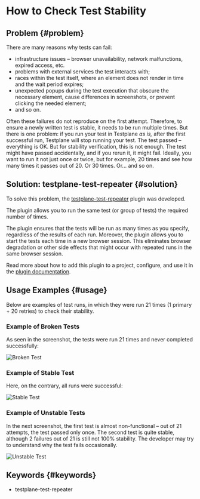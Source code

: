 # How to Check Test Stability

## Problem {#problem}

There are many reasons why tests can fail:

-   infrastructure issues – browser unavailability, network malfunctions, expired access, etc.
-   problems with external services the test interacts with;
-   races within the test itself, where an element does not render in time and the wait period expires;
-   unexpected popups during the test execution that obscure the necessary element, cause differences in screenshots, or prevent clicking the needed element;
-   and so on.

Often these failures do not reproduce on the first attempt. Therefore, to ensure a newly written test is stable, it needs to be run multiple times. But there is one problem: if you run your test in Testplane _as is,_ after the first successful run, Testplane will stop running your test. The test passed – everything is OK. But for stability verification, this is not enough. The test might have passed accidentally, and if you rerun it, it might fail. Ideally, you want to run it not just once or twice, but for example, 20 times and see how many times it passes out of 20. Or 30 times. Or... and so on.

## Solution: testplane-test-repeater {#solution}

To solve this problem, the [testplane-test-repeater][testplane-test-repeater] plugin was developed.

The plugin allows you to run the same test (or group of tests) the required number of times.

The plugin ensures that the tests will be run as many times as you specify, regardless of the results of each run. Moreover, the plugin allows you to start the tests each time in a new browser session. This eliminates browser degradation or other side effects that might occur with repeated runs in the same browser session.

Read more about how to add this plugin to a project, configure, and use it in the [plugin documentation][testplane-test-repeater].

## Usage Examples {#usage}

Below are examples of test runs, in which they were run 21 times (1 primary + 20 retries) to check their stability.

### Example of Broken Tests

As seen in the screenshot, the tests were run 21 times and never completed successfully:

![Broken Test](/img/docs/guides/how-to-check-test-stability.total-failure.png)

### Example of Stable Test

Here, on the contrary, all runs were successful:

![Stable Test](/img/docs/guides/how-to-check-test-stability.total-success.png)

### Example of Unstable Tests

In the next screenshot, the first test is almost non-functional – out of 21 attempts, the test passed only once. The second test is quite stable, although 2 failures out of 21 is still not 100% stability. The developer may try to understand why the test fails occasionally.

![Unstable Test](/img/docs/guides/how-to-check-test-stability.unstable-test.png)

## Keywords {#keywords}

-   testplane-test-repeater

[testplane-test-repeater]: ../../plugins/testplane-test-repeater
